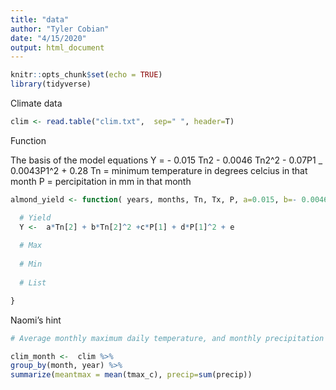 ```yaml
---
title: "data"
author: "Tyler Cobian"
date: "4/15/2020"
output: html_document
---
```


```r
knitr::opts_chunk$set(echo = TRUE)
library(tidyverse)
```

Climate data
```r
clim <- read.table("clim.txt",  sep=" ", header=T)
```

Function

The basis of the model equations
Y = - 0.015 Tn2 - 0.0046 Tn2^2 - 0.07P1 _ 0.0043P1^2 + 0.28
Tn = minimum temperature in degrees celcius in that month
P = percipitation in mm in that month
```r
almond_yield <- function( years, months, Tn, Tx, P, a=0.015, b=- 0.0046, c=-0.07, d=0.0043, e=0.28 ){

  # Yield 
  Y <-  a*Tn[2] + b*Tn[2]^2 +c*P[1] + d*P[1]^2 + e
  
  # Max
  
  # Min
  
  # List

}
```

Naomi's hint
```r
# Average monthly maximum daily temperature, and monthly precipitation from a data frame called clim  with columns year, month, precip and tmax_c

clim_month <-  clim %>%
group_by(month, year) %>%
summarize(meantmax = mean(tmax_c), precip=sum(precip))

```


